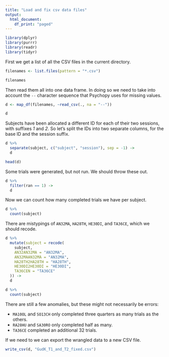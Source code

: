 ```yaml
---
title: "Load and fix csv data files"
output:
  html_document:
    df_print: "paged"
---
```


```r
library(dplyr)
library(purrr)
library(readr)
library(tidyr)
```

First we get a list of all the CSV files in the current directory.

```r
filenames <- list.files(pattern = "*.csv")

filenames
```

Then read them all into one data frame. In doing so we need to take into account the `--` character sequence that Psychopy uses for missing values.

```r
d <- map_df(filenames, ~read_csv(., na = "--"))

d
```

Subjects have been allocated a different ID for each of their two sessions, with suffixes *1* and *2*. So let's split the IDs into two separate columns, for the base ID and the session suffix.

```r
d %>%
  separate(subject, c("subject", "session"), sep = -1) ->
  d

head(d)
```

Some trials were generated, but not run. We should throw these out.

```r
d %>%
  filter(ran == 1) ->
  d
```

Now we can count how many completed trials we have per subject.

```r
d %>%
  count(subject)
```

There are mistypings of `AN32MA`, `HA28TH`, `HE30DI`, and `TA36CE`, which we should recode.

```r
d %>%
  mutate(subject = recode(
    subject,
    AN32AN32MA = "AN32MA",
    AN32MAAN32MA = "AN32MA",
    HA28TH2HA28TH = "HA28TH",
    HE30DI2HE30DI = "HE30DI",
    TA36CEN = "TA36CE"
  )) ->
  d

d %>%
  count(subject)
```

There are still a few anomalies, but these might not necessarily be errors:

* `MA10OL` and `SO13CH` only completed three quarters as many trials as the others.
* `RA28HU` and `SA30RO` only completed half as many.
* `TA36CE` completed an additional 32 trials.

If we need to we can export the wrangled data to a new CSV file.

```r
write_csv(d, "GudK_T1_and_T2_fixed.csv")
```
